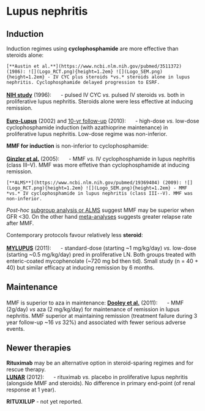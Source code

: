 # Lupus nephritis

## Induction

Induction regimes using **cyclophosphamide** are more effective than steroids alone: 

```block2
[**Austin et al.**](https://www.ncbi.nlm.nih.gov/pubmed/3511372) (1986): ![](Logo_RCT.png){height=1.2em} ![](Logo_SEM.png){height=1.2em} - IV CYC plus steroids *vs.* steroids alone in lupus nephritis. Cyclophosphamide delayed progression to ESRF.  

```

[**NIH study**](https://www.ncbi.nlm.nih.gov/pubmed/8815753) (1996): ![](Logo_RCT.png){height=1.2em} - pulsed IV CYC *vs.* pulsed IV steroids *vs.* both in proliferative lupus nephritis. Steroids alone were less effective at inducing remission.  

[**Euro-Lupus**](https://www.ncbi.nlm.nih.gov/pubmed/12209517) (2002) and [10-yr follow-up](https://www.ncbi.nlm.nih.gov/pubmed/19155235) (2010): ![](Logo_RCT.png){height=1.2em} - high-dose *vs.* low-dose cyclophosphamide induction (with azathioprine maintenance) in proliferative lupus nephritis. Low-dose regime was non-inferior.  

**MMF for induction** is non-inferior to cyclophosphamide:

[**Ginzler et al.**](https://www.ncbi.nlm.nih.gov/pubmed/16306519) (2005): ![](Logo_RCT.png){height=1.2em} - MMF *vs.* IV cyclophosphamide in lupus nephritis (class III--V). MMF was more effetive than cyclophosphamide at inducing remission. 

```block2
[**ALMS**](https://www.ncbi.nlm.nih.gov/pubmed/19369404) (2009): ![](Logo_RCT.png){height=1.2em} ![](Logo_SEM.png){height=1.2em} - MMF *vs.* IV cyclophosphamide in lupus nephritis (class III--V). MMF was non-inferior.  

```

*Post-hoc* [subgroup analysis or ALMS](https://www.ncbi.nlm.nih.gov/pubmed/23375819) suggest MMF may be superior when GFR <30.  On the other hand [meta-analyses](https://www.ncbi.nlm.nih.gov/pubmed/22879439) suggests greater relapse rate after MMF.  


Contemporary protocols favour relatively less **steroid**:  

[**MYLUPUS**](https://www.ncbi.nlm.nih.gov/pubmed/21976398) (2011): ![](Logo_RCT.png){height=1.2em} - standard-dose (starting ~1 mg/kg/day) *vs.* low-dose (starting ~0.5 mg/kg/day) pred in proliferative LN.  Both groups treated with enteric-coated mycophenolate (~720 mg bd then tid).  Small study (n = 40 + 40) but similar efficacy at inducing remission by 6 months.  

## Maintenance

MMF is superior to aza in maintenance:
[**Dooley et al.**](https://www.ncbi.nlm.nih.gov/pubmed/22087680) (2011): ![](Logo_RCT.png){height=1.2em} - MMF (2g/day) *vs* aza (2 mg/kg/day) for maintenance of remission in lupus nephritis.  MMF superior at maintaining remission (treatment failure during 3 year follow-up ~16 *vs* 32%) and associated with fewer serious adverse events.  

## Newer therapies

**Rituximab** may be an alternative option in steroid-sparing regimes and for rescue therapy.  
[**LUNAR**](https://www.ncbi.nlm.nih.gov/pubmed/22231479) (2012): ![](Logo_RCT.png){height=1.2em} - rituximab *vs.* placebo in proliferative lupus nephritis (alongside MMF and steroids).  No difference in primary end-point (of renal response at 1 year).  

**RITUXILUP** - not yet reported.  
